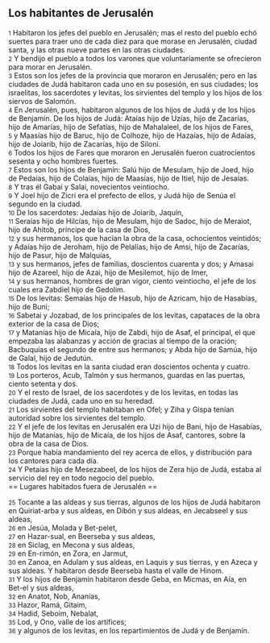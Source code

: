 == Los habitantes de Jerusalén ==

{{anchor|1}} <small>1</small> Habitaron los jefes del pueblo en Jerusalén; mas el resto del pueblo echó suertes para traer uno de cada diez para que morase en Jerusalén, ciudad santa, y las otras nueve partes en las otras ciudades.<br>
{{anchor|2}} <small>2</small> Y bendijo el pueblo a todos los varones que voluntariamente se ofrecieron para morar en Jerusalén.<br>
{{anchor|3}} <small>3</small> Estos son los jefes de la provincia que moraron en Jerusalén; pero en las ciudades de Judá habitaron cada uno en su posesión, en sus ciudades; los israelitas, los sacerdotes y levitas, los sirvientes del templo y los hijos de los siervos de Salomón.<br>
{{anchor|4}} <small>4</small> En Jerusalén, pues, habitaron algunos de los hijos de Judá y de los hijos de Benjamín. De los hijos de Judá: Ataías hijo de Uzías, hijo de Zacarías, hijo de Amarías, hijo de Sefatías, hijo de Mahalaleel, de los hijos de Fares,<br>
{{anchor|5}} <small>5</small> y Maasías hijo de Baruc, hijo de Colhoze, hijo de Hazaías, hijo de Adaías, hijo de Joiarib, hijo de Zacarías, hijo de Siloni.<br>
{{anchor|6}} <small>6</small> Todos los hijos de Fares que moraron en Jerusalén fueron cuatrocientos sesenta y ocho hombres fuertes.<br>
{{anchor|7}} <small>7</small> Estos son los hijos de Benjamín: Salú hijo de Mesulam, hijo de Joed, hijo de Pedaías, hijo de Colaías, hijo de Maasías, hijo de Itiel, hijo de Jesaías.<br>
{{anchor|8}} <small>8</small> Y tras él Gabai y Salai, novecientos veintiocho.<br>
{{anchor|9}} <small>9</small> Y Joel hijo de Zicri era el prefecto de ellos, y Judá hijo de Senúa el segundo en la ciudad.<br>
{{anchor|10}} <small>10</small> De los sacerdotes: Jedaías hijo de Joiarib, Jaquín,<br>
{{anchor|11}} <small>11</small> Seraías hijo de Hilcías, hijo de Mesulam, hijo de Sadoc, hijo de Meraiot, hijo de Ahitob, príncipe de la casa de Dios,<br>
{{anchor|12}} <small>12</small> y sus hermanos, los que hacían la obra de la casa, ochocientos veintidós; y Adaías hijo de Jeroham, hijo de Pelalías, hijo de Amsi, hijo de Zacarías, hijo de Pasur, hijo de Malquías,<br>
{{anchor|13}} <small>13</small> y sus hermanos, jefes de familias, doscientos cuarenta y dos; y Amasai hijo de Azareel, hijo de Azai, hijo de Mesilemot, hijo de Imer,<br>
{{anchor|14}} <small>14</small> y sus hermanos, hombres de gran vigor, ciento veintiocho, el jefe de los cuales era Zabdiel hijo de Gedolim.<br>
{{anchor|15}} <small>15</small> De los levitas: Semaías hijo de Hasub, hijo de Azricam, hijo de Hasabías, hijo de Buni;<br>
{{anchor|16}} <small>16</small> Sabetai y Jozabad, de los principales de los levitas, capataces de la obra exterior de la casa de Dios;<br>
{{anchor|17}} <small>17</small> y Matanías hijo de Micaía, hijo de Zabdi, hijo de Asaf, el principal, el que empezaba las alabanzas y acción de gracias al tiempo de la oración; Bacbuquías el segundo de entre sus hermanos; y Abda hijo de Samúa, hijo de Galal, hijo de Jedutún.<br>
{{anchor|18}} <small>18</small> Todos los levitas en la santa ciudad eran doscientos ochenta y cuatro.<br>
{{anchor|19}} <small>19</small> Los porteros, Acub, Talmón y sus hermanos, guardas en las puertas, ciento setenta y dos.<br>
{{anchor|20}} <small>20</small> Y el resto de Israel, de los sacerdotes y de los levitas, en todas las ciudades de Judá, cada uno en su heredad.<br>
{{anchor|21}} <small>21</small> Los sirvientes del templo habitaban en Ofel; y Ziha y Gispa tenían autoridad sobre los sirvientes del templo.<br>
{{anchor|22}} <small>22</small> Y el jefe de los levitas en Jerusalén era Uzi hijo de Bani, hijo de Hasabías, hijo de Matanías, hijo de Micaía, de los hijos de Asaf, cantores, sobre la obra de la casa de Dios.<br>
{{anchor|23}} <small>23</small> Porque había mandamiento del rey acerca de ellos, y distribución para los cantores para cada día.<br>
{{anchor|24}} <small>24</small> Y Petaías hijo de Mesezabeel, de los hijos de Zera hijo de Judá, estaba al servicio del rey en todo negocio del pueblo.<br>
== Lugares habitados fuera de Jerusalén ==

{{anchor|25}} <small>25</small> Tocante a las aldeas y sus tierras, algunos de los hijos de Judá habitaron en Quiriat-arba y sus aldeas, en Dibón y sus aldeas, en Jecabseel y sus aldeas,<br>
{{anchor|26}} <small>26</small> en Jesúa, Molada y Bet-pelet,<br>
{{anchor|27}} <small>27</small> en Hazar-sual, en Beerseba y sus aldeas,<br>
{{anchor|28}} <small>28</small> en Siclag, en Mecona y sus aldeas,<br>
{{anchor|29}} <small>29</small> en En-rimón, en Zora, en Jarmut,<br>
{{anchor|30}} <small>30</small> en Zanoa, en Adulam y sus aldeas, en Laquis y sus tierras, y en Azeca y sus aldeas. Y habitaron desde Beerseba hasta el valle de Hinom.<br>
{{anchor|31}} <small>31</small> Y los hijos de Benjamín habitaron desde Geba, en Micmas, en Aía, en Bet-el y sus aldeas,<br>
{{anchor|32}} <small>32</small> en Anatot, Nob, Ananías,<br>
{{anchor|33}} <small>33</small> Hazor, Ramá, Gitaim,<br>
{{anchor|34}} <small>34</small> Hadid, Seboim, Nebalat,<br>
{{anchor|35}} <small>35</small> Lod, y Ono, valle de los artífices;<br>
{{anchor|36}} <small>36</small> y algunos de los levitas, en los repartimientos de Judá y de Benjamín.<br>
